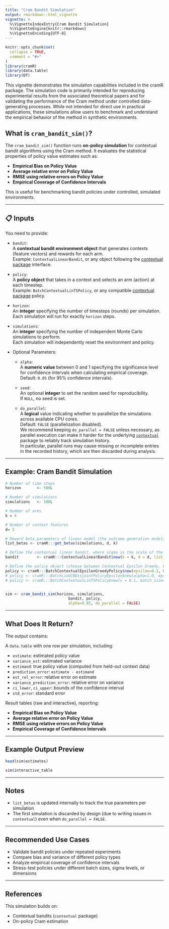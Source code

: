 ```yaml
---
title: "Cram Bandit Simulation"
output: rmarkdown::html_vignette
vignette: >
  %\VignetteIndexEntry{Cram Bandit Simulation}
  %\VignetteEngine{knitr::rmarkdown}
  %\VignetteEncoding{UTF-8}
---
```


```r
knitr::opts_chunk$set(
  collapse = TRUE,
  comment = "#>"
)
library(cramR)
library(data.table)
library(DT)
```


This vignette demonstrates the simulation capabilities included in the cramR package. The simulation code is primarily intended for reproducing experimental results from the associated theoretical papers and for validating the performance of the Cram method under controlled data-generating processes. While not intended for direct use in practical applications, these simulations allow users to benchmark and understand the empirical behavior of the method in synthetic environments.

## What is `cram_bandit_sim()`?

The `cram_bandit_sim()` function runs **on-policy simulation** for contextual bandit algorithms using the Cram method. It evaluates the statistical properties of policy value estimates such as:

- **Empirical Bias on Policy Value**
- **Average relative error on Policy Value**
- **RMSE using relative errors on Policy Value**
- **Empirical Coverage of Confidence Intervals**


This is useful for benchmarking bandit policies under controlled, simulated environments.

---

## 📋 Inputs

You need to provide:

- `bandit`:  
  A **contextual bandit environment object** that generates contexts (feature vectors) and rewards for each arm.  
  Example: `ContextualLinearBandit`, or any object following the [contextual package](https://github.com/Nth-iteration-labs/contextual) interface.

- `policy`:  
  A **policy object** that takes in a context and selects an arm (action) at each timestep.  
  Example: `BatchContextualLinTSPolicy`, or any compatible [contextual package](https://github.com/Nth-iteration-labs/contextual) policy.

- `horizon`:  
  An **integer** specifying the number of timesteps (rounds) per simulation.  
  Each simulation will run for exactly `horizon` steps.

- `simulations`:  
  An **integer** specifying the number of independent Monte Carlo simulations to perform.  
  Each simulation will independently reset the environment and policy.

- Optional Parameters:
  - `alpha`:  
    A **numeric value** between 0 and 1 specifying the significance level for confidence intervals when calculating empirical coverage.  
    Default: `0.05` (for 95% confidence intervals).
  
  - `seed`:  
    An optional **integer** to set the random seed for reproducibility.  
    If `NULL`, no seed is set.

  - `do_parallel`:  
    A **logical** value indicating whether to parallelize the simulations across available CPU cores.  
  Default: `FALSE` (parallelization disabled).  
  We recommend keeping `do_parallel = FALSE` unless necessary, as parallel execution can make it harder for the underlying [`contextual`](https://github.com/Nth-iteration-labs/contextual) package to reliably track simulation history.  
  In particular, parallel runs may cause missing or incomplete entries in the recorded history, which are then discarded during analysis.
  
---

## Example: Cram Bandit Simulation

```r
# Number of time steps
horizon       <- 500L

# Number of simulations 
simulations   <- 100L

# Number of arms
k = 4

# Number of context features
d= 3

# Reward beta parameters of linear model (the outcome generation models, one for each arm, are linear with arm-specific parameters betas)
list_betas <- cramR:::get_betas(simulations, d, k)

# Define the contextual linear bandit, where sigma is the scale of the noise in the outcome linear model
bandit        <- cramR:::ContextualLinearBandit$new(k = k, d = d, list_betas = list_betas, sigma = 0.3)

# Define the policy object (choose between Contextual Epsilon Greedy, UCB Disjoint and Thompson Sampling)
policy <- cramR:::BatchContextualEpsilonGreedyPolicy$new(epsilon=0.1, batch_size=5)
# policy <- cramR:::BatchLinUCBDisjointPolicyEpsilon$new(alpha=1.0, epsilon=0.1, batch_size=1)
# policy <- cramR:::BatchContextualLinTSPolicy$new(v = 0.1, batch_size=1)


sim <- cram_bandit_sim(horizon, simulations,
                            bandit, policy,
                            alpha=0.05, do_parallel = FALSE)

```

---

## What Does It Return?

The output contains:

A `data.table` with one row per simulation, including:

- `estimate`: estimated policy value  
- `variance_est`: estimated variance  
- `estimand`: true policy value (computed from held-out context data)  
- `prediction_error`: `estimate - estimand`  
- `est_rel_error`: relative error on estimate  
- `variance_prediction_error`: relative error on variance  
- `ci_lower`, `ci_upper`: bounds of the confidence interval  
- `std_error`: standard error  

Result tables (raw and interactive), reporting:

- **Empirical Bias on Policy Value**
- **Average relative error on Policy Value**
- **RMSE using relative errors on Policy Value**
- **Empirical Coverage of Confidence Intervals**

---

## Example Output Preview

```r
head(sim$estimates)
```

```r
sim$interactive_table
```

---

## Notes

- `list_betas` is updated internally to track the true parameters per simulation  
- The first simulation is discarded by design (due to writing issues in `contextual`) even when `do_parallel = FALSE`.

---

## Recommended Use Cases

- Validate bandit policies under repeated experiments  
- Compare bias and variance of different policy types  
- Analyze empirical coverage of confidence intervals  
- Stress-test policies under different batch sizes, sigma levels, or dimensions

---

## References

This simulation builds on:

- Contextual bandits (`contextual` package)  
- On-policy Cram estimation  
